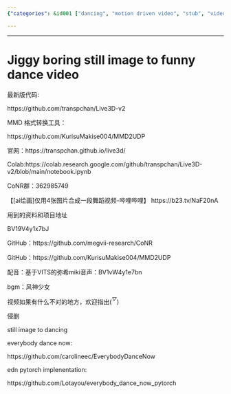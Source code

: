 ```yaml
---
{"categories": &id001 ["dancing", "motion driven video", "stub", "video generator"], "category": "AI", "date": "2022-05-31 03:44:18", "description": "The project, available on GitHub, is a creative application of AI that converts static images into dance videos. It comes with MMD format conversion tools and an online demo for users to experience the transformation. Additionally, it includes video examples showcasing its capabilities, and utilizes the CoNR group chat for collaboration and updates.", "tags": *id001, "title": "Jiggy Boring Still Image To Funny Dance Video 跳舞 舞蹈"}

---
```


------

# Jiggy boring still image to funny dance video

最新版代码:

https://github.com/transpchan/Live3D-v2

MMD 格式转换工具：

https://github.com/KurisuMakise004/MMD2UDP

官网：https://transpchan.github.io/live3d/

Colab:https://colab.research.google.com/github/transpchan/Live3D-v2/blob/main/notebook.ipynb

CoNR群：362985749

【[ai绘画]仅用4张图片合成一段舞蹈视频-哔哩哔哩】 https://b23.tv/NaF20nA

用到的资料和项目地址

BV19V4y1x7bJ

GitHub：https://github.com/megvii-research/CoNR

GitHub：https://github.com/KurisuMakise004/MMD2UDP

配音：基于VITS的弥希miki音声：BV1vW4y1e7bn

bgm：风神少女

视频如果有什么不对的地方，欢迎指出(*^▽^*)

侵删

still image to dancing

everybody dance now:

https://github.com/carolineec/EverybodyDanceNow

edn pytorch implenentation:

https://github.com/Lotayou/everybody_dance_now_pytorch

